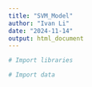 ```yaml
---
title: "SVM_Model"
author: "Ivan Li"
date: "2024-11-14"
output: html_document
---
```


```r
# Import libraries
```


```r
# Import data

```

